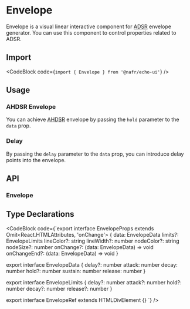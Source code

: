 
# Envelope

Envelope is a visual linear interactive component for [ADSR](https://en.wikipedia.org/wiki/Synthesizer#ADSR_envelope) envelope generator. You can use this component to control properties related to ADSR.

## Import

<CodeBlock code={`import { Envelope } from '@nafr/echo-ui'`} />

## Usage

<Default />

### AHDSR Envelope

<AHDSR />

You can achieve [AHDSR](https://support.output.com/hc/en-us/articles/4408642133399-AHDSR-Modulation) envelope by passing the `hold` parameter to the `data` prop.

### Delay

<DADSR />

By passing the `delay` parameter to the `data` prop, you can introduce delay points into the envelope.

## API

### Envelope

<EnvelopeAPITable />

## Type Declarations

<CodeBlock code={`export interface EnvelopeProps extends Omit<React.HTMLAttributes<EnvelopeRef>, 'onChange'> {
  data: EnvelopeData
  limits?: EnvelopeLimits
  lineColor?: string
  lineWidth?: number
  nodeColor?: string
  nodeSize?: number
  onChange?: (data: EnvelopeData) => void
  onChangeEnd?: (data: EnvelopeData) => void
}

export interface EnvelopeData {
  delay?: number
  attack: number
  decay: number
  hold?: number
  sustain: number
  release: number
}

export interface EnvelopeLimits {
  delay?: number
  attack?: number
  hold?: number
  decay?: number
  release?: number
}

export interface EnvelopeRef extends HTMLDivElement {}
`} />
